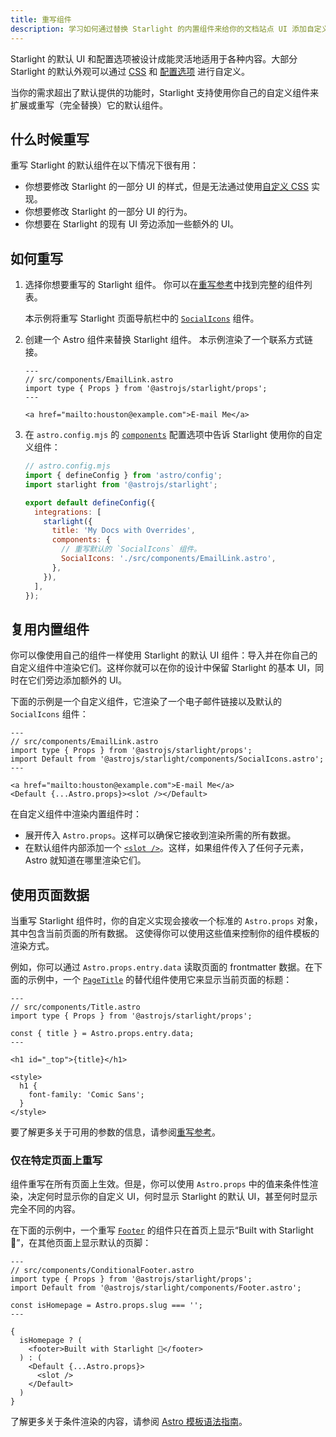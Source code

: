 ```yaml
---
title: 重写组件
description: 学习如何通过替换 Starlight 的内置组件来给你的文档站点 UI 添加自定义元素。
---
```



Starlight 的默认 UI 和配置选项被设计成能灵活地适用于各种内容。大部分 Starlight 的默认外观可以通过 [CSS](/zh-cn/guides/css-and-tailwind/) 和 [配置选项](/zh-cn/guides/customization/) 进行自定义。

当你的需求超出了默认提供的功能时，Starlight 支持使用你自己的自定义组件来扩展或重写（完全替换）它的默认组件。

## 什么时候重写

重写 Starlight 的默认组件在以下情况下很有用：

- 你想要修改 Starlight 的一部分 UI 的样式，但是无法通过使用[自定义 CSS](/zh-cn/guides/css-and-tailwind/) 实现。
- 你想要修改 Starlight 的一部分 UI 的行为。
- 你想要在 Starlight 的现有 UI 旁边添加一些额外的 UI。

## 如何重写

<Steps>

1. 选择你想要重写的 Starlight 组件。
   你可以在[重写参考](/zh-cn/reference/overrides/)中找到完整的组件列表。

   本示例将重写 Starlight 页面导航栏中的 [`SocialIcons`](/zh-cn/reference/overrides/#socialicons) 组件。

2. 创建一个 Astro 组件来替换 Starlight 组件。
   本示例渲染了一个联系方式链接。

   ```astro
   ---
   // src/components/EmailLink.astro
   import type { Props } from '@astrojs/starlight/props';
   ---

   <a href="mailto:houston@example.com">E-mail Me</a>
   ```

3. 在 `astro.config.mjs` 的 [`components`](/zh-cn/reference/configuration/#components) 配置选项中告诉 Starlight 使用你的自定义组件：

   ```js {9-12}
   // astro.config.mjs
   import { defineConfig } from 'astro/config';
   import starlight from '@astrojs/starlight';

   export default defineConfig({
     integrations: [
       starlight({
         title: 'My Docs with Overrides',
         components: {
           // 重写默认的 `SocialIcons` 组件。
           SocialIcons: './src/components/EmailLink.astro',
         },
       }),
     ],
   });
   ```

</Steps>

## 复用内置组件

你可以像使用自己的组件一样使用 Starlight 的默认 UI 组件：导入并在你自己的自定义组件中渲染它们。这样你就可以在你的设计中保留 Starlight 的基本 UI，同时在它们旁边添加额外的 UI。

下面的示例是一个自定义组件，它渲染了一个电子邮件链接以及默认的 `SocialIcons` 组件：

```astro {4,8}
---
// src/components/EmailLink.astro
import type { Props } from '@astrojs/starlight/props';
import Default from '@astrojs/starlight/components/SocialIcons.astro';
---

<a href="mailto:houston@example.com">E-mail Me</a>
<Default {...Astro.props}><slot /></Default>
```

在自定义组件中渲染内置组件时：

- 展开传入 `Astro.props`。这样可以确保它接收到渲染所需的所有数据。
- 在默认组件内部添加一个 [`<slot />`](https://docs.astro.build/zh-cn/core-concepts/astro-components/#插槽)。这样，如果组件传入了任何子元素，Astro 就知道在哪里渲染它们。

## 使用页面数据

当重写 Starlight 组件时，你的自定义实现会接收一个标准的 `Astro.props` 对象，其中包含当前页面的所有数据。
这使得你可以使用这些值来控制你的组件模板的渲染方式。

例如，你可以通过 `Astro.props.entry.data` 读取页面的 frontmatter 数据。在下面的示例中，一个 [`PageTitle`](/zh-cn/reference/overrides/#pagetitle) 的替代组件使用它来显示当前页面的标题：

```astro {5} "{title}"
---
// src/components/Title.astro
import type { Props } from '@astrojs/starlight/props';

const { title } = Astro.props.entry.data;
---

<h1 id="_top">{title}</h1>

<style>
  h1 {
    font-family: 'Comic Sans';
  }
</style>
```

要了解更多关于可用的参数的信息，请参阅[重写参考](/zh-cn/reference/overrides/#组件参数)。

### 仅在特定页面上重写

组件重写在所有页面上生效。但是，你可以使用 `Astro.props` 中的值来条件性渲染，决定何时显示你的自定义 UI，何时显示 Starlight 的默认 UI，甚至何时显示完全不同的内容。

在下面的示例中，一个重写 [`Footer`](/zh-cn/reference/overrides/#footer) 的组件只在首页上显示“Built with Starlight 🌟”，在其他页面上显示默认的页脚：

```astro
---
// src/components/ConditionalFooter.astro
import type { Props } from '@astrojs/starlight/props';
import Default from '@astrojs/starlight/components/Footer.astro';

const isHomepage = Astro.props.slug === '';
---

{
  isHomepage ? (
    <footer>Built with Starlight 🌟</footer>
  ) : (
    <Default {...Astro.props}>
      <slot />
    </Default>
  )
}
```

了解更多关于条件渲染的内容，请参阅 [Astro 模板语法指南](https://docs.astro.build/zh-cn/core-concepts/astro-syntax/#动态-html)。
